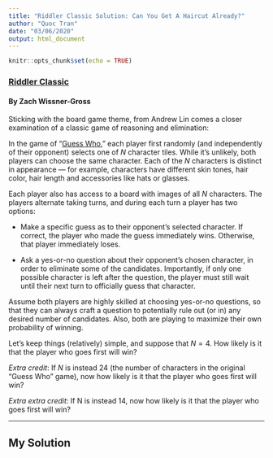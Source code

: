 ```yaml
---
title: "Riddler Classic Solution: Can You Get A Haircut Already?"
author: "Quoc Tran"
date: "03/06/2020"
output: html_document
---
```


```r
knitr::opts_chunk$set(echo = TRUE)
```

### [Riddler Classic](https://fivethirtyeight.com/features/can-you-get-a-haircut-already/)

#### By Zach Wissner-Gross

Sticking with the board game theme, from Andrew Lin comes a closer examination of a classic game of reasoning and elimination:

In the game of “[Guess Who](https://shop.hasbro.com/en-us/product/guess-who-classic-game:7DEC61D9-5056-9047-F55F-FC686C17D23F),” each player first randomly (and independently of their opponent) selects one of $N$ character tiles. While it’s unlikely, both players can choose the same character. Each of the $N$ characters is distinct in appearance — for example, characters have different skin tones, hair color, hair length and accessories like hats or glasses.

Each player also has access to a board with images of all $N$ characters. The players alternate taking turns, and during each turn a player has two options:

- Make a specific guess as to their opponent’s selected character. If correct, the player who made the guess immediately wins. Otherwise, that player immediately loses.

- Ask a yes-or-no question about their opponent’s chosen character, in order to eliminate some of the candidates. Importantly, if only one possible character is left after the question, the player must still wait until their next turn to officially guess that character.

Assume both players are highly skilled at choosing yes-or-no questions, so that they can always craft a question to potentially rule out (or in) any desired number of candidates. Also, both are playing to maximize their own probability of winning.

Let’s keep things (relatively) simple, and suppose that $N = 4$. How likely is it that the player who goes first will win?

*Extra credit*: If $N$ is instead 24 (the number of characters in the original “Guess Who” game), now how likely is it that the player who goes first will win?

*Extra extra credit*: If N is instead 14, now how likely is it that the player who goes first will win?

***

## My Solution
